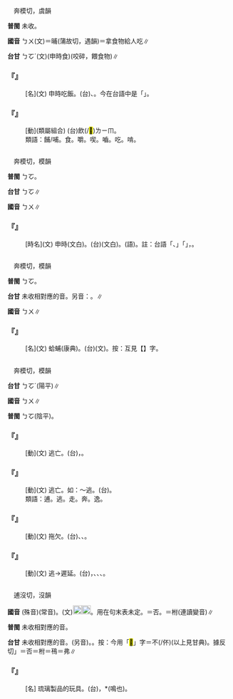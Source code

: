 
=={{ruby|餔|ㄅㄨ}}==

　奔模切，虞韻

'''普閩''' 未收。

'''國音''' <rt>ㄅㄨ</rt>(文)＝晡{{ruby|。|ㄅㄨˋ}}(蒲故切，遇韻)＝{{ruby|哺|ㄅㄨˋ/ㄅㄨˇ}}拿食物給人吃∥

'''台甘''' <rt>ㄅㆦˊ</rt>(文)(申時食){{ruby|。|ㄅㆦ˫}}(咬碎，餵食物)∥

    

==='''『{{ruby|餔|ㄅㄨ}}』'''===
: [名](文) 申時吃飯。(台){{ruby|下|ㆤ˫}}{{ruby|晡|ㄅㆦ}}{{ruby|時|ㄒㄧˊ}}{{ruby|三|ㄙㆩ}}、{{ruby|四|ㄒㄧ˪}}{{ruby|點|ㄉㄧㆰˋ}}{{ruby|食|ㄐㄧㄚㆷ ͘}}{{ruby|飯|ㄅㆭ˫}}。今在台語中是「{{ruby|點|ㄉㄧㆰˋ}}{{ruby|心|ㄒㄧㆬ}}{{ruby|<mark>&#xffad1;</mark>|ㄅㆭ˫}}」。
    

==='''『{{ruby|餔|ㄅㄨ}}{{ruby|啜|ㄔㄨㄛˋ}}』'''===
: [動](類屬組合) (台){{ruby|食|ㄐㄧㄚㆷ}}{{ruby|合|ㄍㄚㆴ}}飲(/<mark>&#xffbf1;</mark>)<rt>ㄌㄧㆬ</rt>。
:類語：餔/哺。食。嚼。喫。嚙。吃。啃。
:
    

=={{ruby|晡|ㄅㄨ}}==

　奔模切，模韻

'''普閩''' <rt>ㄅㆦ</rt>。

'''台甘''' <rt>ㄅㆦ</rt>∥

'''國音''' <rt>ㄅㄨ</rt>∥

    

==='''『{{ruby|晡|ㄅㄨ}}』'''===
: [時名](文) 申時(文白)。(台){{ruby|申|ㄒㄧㄣ}}{{ruby|時|ㄒㄧˊ}}(文白)。{{ruby|下|ㆤ˫}}{{ruby|晡|ㄅㆦ}}{{ruby|三|ㄙㆩ}}{{ruby|點|ㄉㄧㆰˋ}}{{ruby|至|ㄐㄧ˪}}{{ruby|五|ㆣㆦ˫}}{{ruby|點|ㄉㄧㆰˋ}}(語)。註：台語「{{ruby|頂|ㄉㄧㄥˋ}}{{ruby|半|ㄅㄨㆩ˪}}{{ruby|晡|ㄅㆦ}}、{{ruby|下|ㆤ˫}}{{ruby|半|ㄅㄨㆩ˪}}{{ruby|晡|ㄅㆦ}}」{{ruby|丌|ㆤ}}「{{ruby|晡|ㄅㆦ}}」，{{ruby|字|ㆢㄧ˫/ㄌㄧ˫}}{{ruby|及|ㄍㄚㆴ ͘}}{{ruby|用|ㄧㆲ˫/ㄧㄥ˫}}{{ruby|法|ㄏㄨㄚㆵ}}{{ruby|皆|ㄍㄞ}}{{ruby|是|ㄒㄧ˫}}{{ruby|古|ㄍㆦˋ}}{{ruby|語|ㆣㄨˋ/ㆣㄧˋ}}{{ruby|晡|ㄅㆦ}}{{ruby|丌|ㆤ}}{{ruby|遺|ㄨㄧˊ}}{{ruby|存|ㄗㄨㄣˊ}}。
    

=={{ruby|蜅|ㄅㄨ}}==

　奔模切，模韻

'''普閩''' <rt>ㄅㆦ</rt>。

'''台甘''' 未收相對應的音。另音：{{ruby|(文)|ㄏㄨˋ}}。{{ruby|(語)|ㄆㄨˋ}}∥

'''國音''' <rt>ㄅㄨ</rt>∥

    

==='''『{{ruby|蜅|ㄅㄨ}}』'''===
: [名](文) 蛤蜅(康典)。(台){{ruby|蛤|ㄍㄚㆴ}}{{ruby|蜅|ㄅㆦˊ}}(文)。按：互見【{{ruby|蟬|ㄔㄢˊ}}】字。
    

=={{ruby|逋|ㄅㄨ}}==

　奔模切，模韻

'''台甘''' <rt>ㄅㆦˊ</rt>(陽平)∥

'''國音''' <rt>ㄅㄨ</rt>∥

'''普閩''' <rt>ㄅㆦ</rt>(陰平)。

    

==='''『{{ruby|逋|ㄅㄨ}}{{ruby|亡|ㄨㄤˊ}}』'''===
: [動](文) 逃亡。(台){{ruby|逃|ㄉㄜˊ}}{{ruby|閃|ㄒㄧㆰˋ}}，{{ruby|走|ㄗㄠˋ}}{{ruby|去|ㄎㄧ˪}}{{ruby|外|ㆣㄨㄚ˫}}{{ruby|方|ㄏㆭ}}。
    

==='''『{{ruby|逋|ㄅㄨ}}』'''===
: [動](文) 逃亡。如：～逃。(台){{ruby|逃|ㄉㄜˊ}}{{ruby|走|ㄗㄠˋ}}{{ruby|丌|ㆤ}}{{ruby|意|ㄧ˪}}{{ruby|思|ㄙㄨ˪}}。
:類語：逋。逃。走。奔。逸。
:
    

==='''『{{ruby|逋|ㄅㄨ}}{{ruby|負|ㄈㄨˋ}}』'''===
: [動](文) 拖欠。(台){{ruby|拖|ㄊㄨㄚ}}{{ruby|欠|ㄎㄧㆰ˪}}、{{ruby|負|ㄏㄨ˫}}{{ruby|欠|ㄎㄧㆰ˪}}、{{ruby|走|ㄗㄠˋ}}{{ruby|人|ㄌㄤˊ}}{{ruby|→|ㄌㄤ˫}}{{ruby|丌|ㆤ}}{{ruby|錢|ㄐㆪˊ}}。
    

==='''『{{ruby|逋|ㄅㄨ}}{{ruby|留|ㄌㄧㄡˊ}}』'''===
: [動](文) 逃→遲延。(台){{ruby|拖|ㄊㄨㄚ}}，{{ruby|拖|ㄊㄨㄚ}}{{ruby|延|ㄧㄢˊ}}、{{ruby|遲|ㄉㄧˊ}}{{ruby|延|ㄧㄢˊ}}、{{ruby|拖|ㄊㄨㄚ}}{{ruby|沙|ㄙㄨㄚ}}、{{ruby|逗|ㄉㄠ}}{{ruby|留|ㄌㄧㄨˊ}}{{ruby|丌|ㆤ}}{{ruby|意|ㄧ˪}}{{ruby|思|ㄙㄨ˪}}。
    

=={{ruby|不|ㄅㄨ}}==

　逋沒切，沒韻

'''國音''' {{ruby|(語)|ㄅㄨ}}(殊音){{ruby|。|ㄅㄨˋ}}(常音)。(文)[[File:fa44.png|20px]][[File:fa6c.png|20px]]。用在句末表未定。{{ruby|(文)|ㄈㄡˇ}}＝否。{{ruby|(文)|ㄈㄨ}}＝柎{{ruby|。|ㄅㄨˊ}}(連讀變音)∥

'''普閩''' 未收相對應的音{{ruby|。|ㄅㄨㆵ}}。

'''台甘''' 未收相對應的音。(另音){{ruby|(文)|ㄅㄨㆵ}}。{{ruby|(語)|ㆠㄨㆤ˫}}。按：今用「<mark>&#xffa45;</mark>{{ruby| |ㆠㆤ˫/ㆠㄨㆤ˫}}」字{{ruby|。|ㆬ˫}}＝不(/伓)(以上見甘典)。據反切{{ruby|「|ㄏㄧㄨ˪/ㄏㄧㄨˋ}}」＝否{{ruby|。|ㄏㄨ}}＝柎{{ruby|。|ㄏㄡˊ}}＝鴀{{ruby|。|ㄏㄨㆵ}}＝弗{{ruby|，|ㄏㄧㄨˊ}}∥

    

==='''『{{ruby|不|ㄅㄨ}}{{ruby|不|ㄅㄨ}}{{ruby|鐙|ㄉㄥˋ}}{{ruby|兒|ㄦ}}』'''===
: [名] 琉璃製品的玩具。(台){{ruby|玻|ㄅㄜ}}{{ruby|璃|ㄌㆤˊ}}{{ruby|做|ㄗㄨㆤ˪/ㄗㄜ˪}}{{ruby|丌|ㆤ}}{{ruby|<mark>&#xffae6;</mark>|ㄑㄧㆵ}}{{ruby|<mark>&#xffaec;</mark>|ㄊㄜˊ}}{{ruby|物|ㄇㄧㆷ ͘/ㄇㆭㆷ ͘}}{{ruby|仔|ㄚ}}，{{ruby|歕|ㄅㄨㄣˊ}}{{ruby|了|ㄌㄧㄠˋ}}{{ruby|會|ㄨㆤ˫/ㆤ˫}}{{ruby|彈|ㄉㄢˊ}}*(鳴也)。
    
